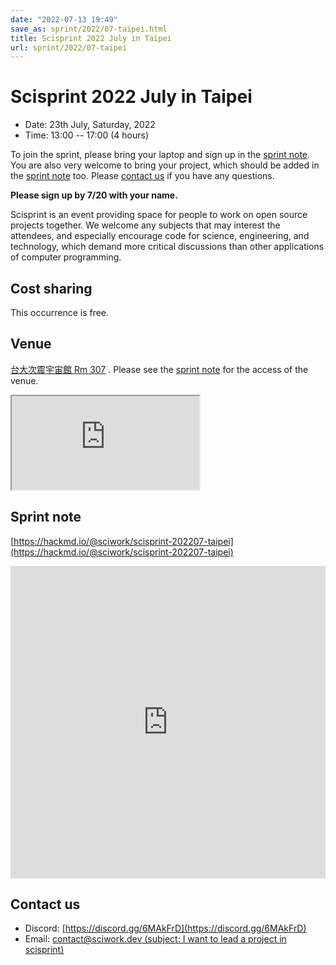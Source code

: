 ```yaml
---
date: "2022-07-13 19:49"
save_as: sprint/2022/07-taipei.html
title: Scisprint 2022 July in Taipei
url: sprint/2022/07-taipei
---
```


# Scisprint 2022 July in Taipei

- Date: 23th July, Saturday, 2022
- Time: 13:00 \-- 17:00 (4 hours)

To join the sprint, please bring your laptop and sign up in the [sprint
note](#sprint-note). You are also very welcome to bring your project,
which should be added in the [sprint note](#sprint-note) too. Please
[contact us](#contact-us) if you have any questions.

**Please sign up by 7/20 with your name.**

Scisprint is an event providing space for people to work on open source
projects together. We welcome any subjects that may interest the
attendees, and especially encourage code for science, engineering, and
technology, which demand more critical discussions than other
applications of computer programming.

## Cost sharing

This occurrence is free.

## Venue

[台大次震宇宙館 Rm 307](https://lecospa.ntu.edu.tw) . Please see the
[sprint note](#sprint-note) for the access of the venue.

<div
  style={{
    overflow: "hidden",
    paddingBottom: "56.25%",
    position: "relative",
    height: 0,
  }}
>
  <iframe
    src="https://www.google.com/maps/embed?pb=!1m18!1m12!1m3!1d1162.6903190403807!2d121.53660768876628!3d25.022387907642923!2m3!1f0!2f0!3f0!3m2!1i1024!2i768!4f13.1!3m3!1m2!1s0x3442aa27fb964d21%3A0xcb55bd1e87dde64f!2z5Y-w5aSn5qyh6ZyH5a6H5a6Z6aSo!5e0!3m2!1szh-TW!2stw!4v1657713133306!5m2!1szh-TW!2stw"
    style={{
      left: 0,
      top: 0,
      height: "100%",
      width: "100%",
      position: "absolute",
      border: 0,
    }}
    allowfullscreen=""
    aria-hidden="false"
    tabindex="0"
    loading="lazy"
  ></iframe>
</div>

## Sprint note

[https://hackmd.io/@sciwork/scisprint-202207-taipei](https://hackmd.io/@sciwork/scisprint-202207-taipei)

<iframe
  width="100%"
  height="500"
  src="https://hackmd.io/@sciwork/scisprint-202207-taipei"
  frameborder="0"
></iframe>

## Contact us

- Discord: [https://discord.gg/6MAkFrD](https://discord.gg/6MAkFrD)
- Email: [contact@sciwork.dev (subject: I want to lead a project in
  scisprint)](mailto:contact@sciwork.dev?subject=[sciwork]%20I%20want%20to%20lead%20a%20project%20in%20scisprint)
